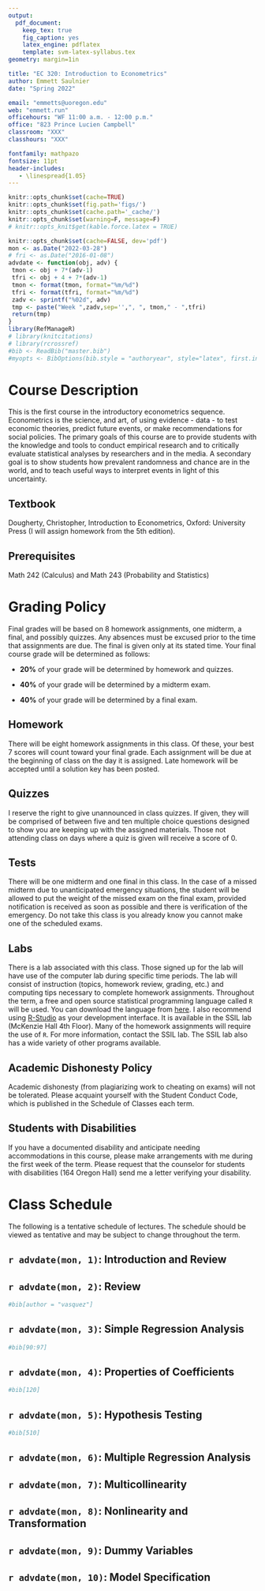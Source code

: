 ```yaml
---
output: 
  pdf_document:
    keep_tex: true
    fig_caption: yes
    latex_engine: pdflatex
    template: svm-latex-syllabus.tex
geometry: margin=1in

title: "EC 320: Introduction to Econometrics"
author: Emmett Saulnier
date: "Spring 2022"

email: "emmetts@uoregon.edu"
web: "emmett.run"
officehours: "WF 11:00 a.m. - 12:00 p.m."
office: "823 Prince Lucien Campbell"
classroom: "XXX"
classhours: "XXX"

fontfamily: mathpazo
fontsize: 11pt
header-includes:
   - \linespread{1.05}
---
```


```r
knitr::opts_chunk$set(cache=TRUE)
knitr::opts_chunk$set(fig.path='figs/')
knitr::opts_chunk$set(cache.path='_cache/')
knitr::opts_chunk$set(warning=F, message=F)
# knitr::opts_knit$get(kable.force.latex = TRUE)
```



```r
knitr::opts_chunk$set(cache=FALSE, dev='pdf')
mon <- as.Date("2022-03-28")
# fri <- as.Date("2016-01-08")
advdate <- function(obj, adv) {
 tmon <- obj + 7*(adv-1)
 tfri <- obj + 4 + 7*(adv-1)
 tmon <- format(tmon, format="%m/%d")
 tfri <- format(tfri, format="%m/%d")
 zadv <- sprintf("%02d", adv)
 tmp <- paste("Week ",zadv,sep='',", ", tmon," - ",tfri)
 return(tmp)
}
library(RefManageR)
# library(knitcitations)
# library(rcrossref)
#bib <- ReadBib("master.bib")
#myopts <- BibOptions(bib.style = "authoryear", style="latex", first.inits=FALSE, max.names = 20)
```

# Course Description

This is the first course in the introductory econometrics sequence. Econometrics is the science, and art, of using evidence - data - to test economic theories, predict future events, or make recommendations for social policies. The primary goals of this course are to provide students with the knowledge and tools to conduct empirical research and to critically evaluate statistical analyses by researchers and in the media. A secondary goal is to show students how prevalent randomness and chance are in the world, and to teach useful ways to interpret events in light of this uncertainty.

## Textbook

Dougherty, Christopher, Introduction to Econometrics, Oxford: University Press (I will assign homework from the 5th edition).


## Prerequisites 
Math 242 (Calculus) and Math 243 (Probability and Statistics)


# Grading Policy

Final grades will be based on 8 homework assignments, one midterm, a final, and possibly quizzes. Any absences must be excused prior to the time that assignments are due. The final is given only at its stated time. Your final course grade will be determined as follows:

- **20%** of your grade will be determined by homework and quizzes.

- **40%** of your grade will be determined by a midterm exam.

- **40%** of your grade will be determined by a final exam.


## Homework  

There will be eight homework assignments in this class. Of these, your best 7 scores will count toward your final grade. Each assignment will be due at the beginning of class on the day it is assigned. Late homework will be accepted until a solution key has been posted.  

## Quizzes  

I reserve the right to give unannounced in class quizzes. If given, they will be comprised of between five and ten multiple choice questions designed to show you are keeping up with the assigned materials. Those not attending class on days where a quiz is given will receive a score of 0.

## Tests  

There will be one midterm and one final in this class. In the case of a missed midterm due to unanticipated emergency situations, the student will be allowed to put the weight of the missed exam on the final exam, provided notification is received as soon as possible and there is verification of the emergency. Do not take this class is you already know you cannot make one of the scheduled exams.


## Labs  

There is a lab associated with this class. Those signed up for the lab will have use of the computer lab during specific time periods. The lab will consist of instruction (topics, homework review, grading, etc.) and computing tips necessary to complete homework assignments. Throughout the term, a free and open source statistical programming language called `R` will be used. You can download the language from [here](https://cran.r-project.org/). I also recommend using [R-Studio](https://www.rstudio.com/products/rstudio/download/) as your development interface. It is available in the SSIL lab (McKenzie Hall 4th Floor). Many of the homework assignments will require the use of `R`. For more information, contact the SSIL lab. The SSIL lab also has a wide variety of other programs available.  

## Academic Dishonesty Policy  

Academic dishonesty (from plagiarizing work to cheating on exams) will not be tolerated. Please acquaint yourself with the Student Conduct Code, which is published in the Schedule of Classes each term.

## Students with Disabilities  

If you have a documented disability and anticipate needing accommodations in this course, please make arrangements with me during the first week of the term. Please request that the counselor for students with disabilities (164 Oregon Hall) send me a letter verifying your disability.



\newpage

# Class Schedule

The following is a tentative schedule of lectures. The schedule should be viewed as tentative and may be subject to change throughout the term.

## `r advdate(mon, 1)`: Introduction and Review 
    

## `r advdate(mon, 2)`: Review

```r
#bib[author = "vasquez"]
``` 

##  `r advdate(mon, 3)`: Simple Regression Analysis

```r
#bib[90:97]
``` 


##  `r advdate(mon, 4)`: Properties of Coefficients  

```r
#bib[120]
``` 



##  `r advdate(mon, 5)`: Hypothesis Testing  

```r
#bib[510]
``` 

##  `r advdate(mon, 6)`: Multiple Regression Analysis  
##  `r advdate(mon, 7)`: Multicollinearity  
##  `r advdate(mon, 8)`: Nonlinearity and Transformation  

##  `r advdate(mon, 9)`: Dummy Variables  

##  `r advdate(mon, 10)`: Model Specification    

